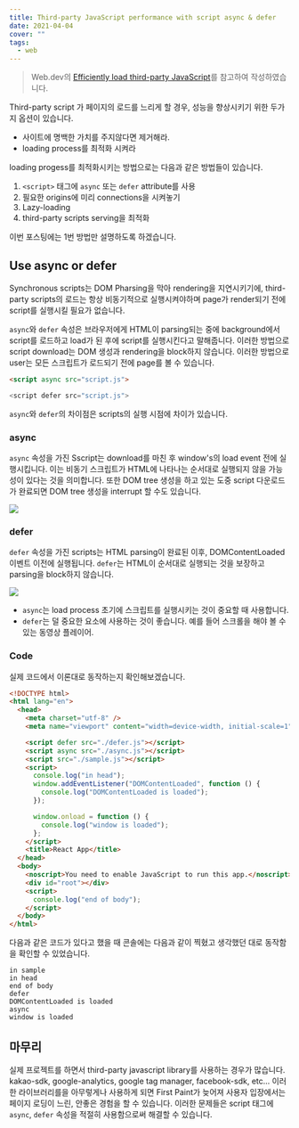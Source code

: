 ```yaml
---
title: Third-party JavaScript performance with script async & defer
date: 2021-04-04
cover: ""
tags:
  - web
---
```

> Web.dev의 [Efficiently load third-party JavaScript](https://web.dev/efficiently-load-third-party-javascript/)를 참고하여 작성하였습니다.

Third-party script 가 페이지의 로드를 느리게 할 경우, 성능을 향상시키기 위한 두가지 옵션이 있습니다.

* 사이트에 명백한 가치를 주지않다면 제거해라.
* loading process를 최적화 시켜라

loading progess를 최적화시키는 방법으로는 다음과 같은 방법들이 있습니다.

1. `<script>` 태그에 `async` 또는 `defer` attribute를 사용
2. 필요한 origins에 미리 connections을 시켜놓기
3. Lazy-loading
4. third-party scripts serving을 최적화

이번 포스팅에는 1번 방법만 설명하도록 하겠습니다.

## Use async or defer

Synchronous scripts는 DOM Pharsing을 막아 rendering을 지연시키기에, third-party scripts의 로드는 항상 비동기적으로 실행시켜야하며 page가 render되기 전에 script를 실행시킬 필요가 없습니다.

`async`와 `defer` 속성은 브라우저에게 HTML이 parsing되는 중에 background에서 script를 로드하고 load가 된 후에 script를 실행시킨다고 말해줍니다. 이러한 방법으로 script download는 DOM 생성과 rendering을 block하지 않습니다. 이러한 방법으로 user는 모든 스크립트가 로드되기 전에 page를 볼 수 있습니다.

```html
<script async src="script.js">

<script defer src="script.js">
```

`async`와 `defer`의 차이점은 scripts의 실행 시점에 차이가 있습니다.

### async

`async` 속성을 가진 Sscript는 download를 마친 후 window's의 load event 전에 실행시킵니다. 이는 비동기 스크립트가 HTML에 나타나는 순서대로 실행되지 않을 가능성이 있다는 것을 의미합니다. 또한 DOM tree 생성을 하고 있는 도중 script 다운로드가 완료되면 DOM tree 생성을 interrupt 할 수도 있습니다.

![](/images/async.png)

### defer

`defer` 속성을 가진 scripts는 HTML parsing이 완료된 이후, DOMContentLoaded 이벤트 이전에 실행됩니다. `defer`는 HTML이 순서대로 실행되는 것을 보장하고 parsing을 block하지 않습니다.

![](/images/defer.png)

* `async`는 load process 초기에 스크립트를 실행시키는 것이 중요할 때 사용합니다.
* `defer`는 덜 중요한 요소에 사용하는 것이 좋습니다. 예를 들어 스크롤을 해야 볼 수 있는 동영상 플레이어.

### Code

실제 코드에서 이론대로 동작하는지 확인해보겠습니다.

```html
<!DOCTYPE html>
<html lang="en">
  <head>
    <meta charset="utf-8" />
    <meta name="viewport" content="width=device-width, initial-scale=1" />

    <script defer src="./defer.js"></script>
    <script async src="./async.js"></script>
    <script src="./sample.js"></script>
    <script>
      console.log("in head");
      window.addEventListener("DOMContentLoaded", function () {
        console.log("DOMContentLoaded is loaded");
      });

      window.onload = function () {
        console.log("window is loaded");
      };
    </script>
    <title>React App</title>
  </head>
  <body>
    <noscript>You need to enable JavaScript to run this app.</noscript>
    <div id="root"></div>
    <script>
      console.log("end of body");
    </script>
  </body>
</html>
```

다음과 같은 코드가 있다고 했을 때 콘솔에는 다음과 같이 찍혔고 생각했던 대로 동작함을 확인할 수 있었습니다.

```
in sample
in head
end of body
defer
DOMContentLoaded is loaded
async
window is loaded
```

## 마무리

실제 프로젝트를 하면서 third-party javascript library를 사용하는 경우가 많습니다. kakao-sdk, google-analytics, google tag manager, facebook-sdk, etc... 이러한 라이브러리를을 아무렇게나 사용하게 되면 First Paint가 늦어져 사용자 입장에서는 페이지 로딩이 느린, 안좋은 경험을 할 수 있습니다. 이러한 문제들은 script 태그에 `async`, `defer` 속성을 적절히 사용함으로써 해결할 수 있습니다.